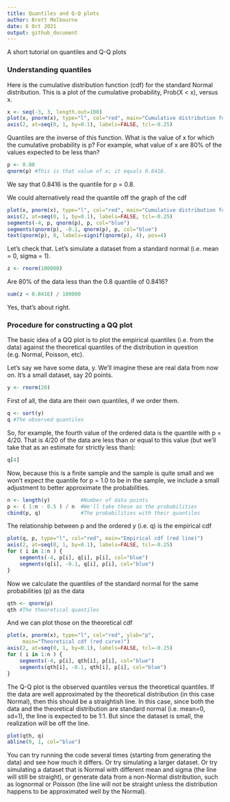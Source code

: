 ```yaml
---
title: Quantiles and Q-Q plots
author: Brett Melbourne
date: 6 Oct 2021
output: github_document
---
```


A short tutorial on quantiles and Q-Q plots


### Understanding quantiles

Here is the cumulative distribution function (cdf) for the standard Normal distribution. This is a plot of the cumulative probability, Prob(X < x), versus x.

```r
x <- seq(-3, 3, length.out=100)
plot(x, pnorm(x), type="l", col="red", main="Cumulative distribution function")
axis(2, at=seq(0, 1, by=0.1), labels=FALSE, tcl=-0.25)
```

Quantiles are the inverse of this function. What is the value of x for which the cumulative probability is p? For example, what value of x are 80% of the values expected to be less than?

```r
p <- 0.80
qnorm(p) #This is that value of x; it equals 0.8416.
```

We say that 0.8416 is the quantile for p = 0.8. 

We could alternatively read the quantile off the graph of the cdf

```r
plot(x, pnorm(x), type="l", col="red", main="Cumulative distribution function")
axis(2, at=seq(0, 1, by=0.1), labels=FALSE, tcl=-0.25)
segments(-4, p, qnorm(p), p, col="blue")
segments(qnorm(p), -0.1, qnorm(p), p, col="blue")
text(qnorm(p), 0, labels=signif(qnorm(p), 4), pos=4)
```

Let's check that. Let's simulate a dataset from a standard normal (i.e. mean = 0, sigma = 1).

```r
z <- rnorm(100000)
```

Are 80% of the data less than the 0.8 quantile of 0.8416?

```r
sum(z < 0.8416) / 100000
```

Yes, that's about right.


### Procedure for constructing a QQ plot

The basic idea of a QQ plot is to plot the empirical quantiles (i.e. from the data) against the theoretical quantiles of the distribution in question (e.g. Normal, Poisson, etc).

Let's say we have some data, y. We'll imagine these are real data from now on. It's a small dataset, say 20 points.

```r
y <- rnorm(20)
```

First of all, the data are their own quantiles, if we order them.

```r
q <- sort(y)
q #The observed quantiles
```

So, for example, the fourth value of the ordered data is the quantile with p = 4/20. That is 4/20 of the data are less than or equal to this value (but we'll take that as an estimate for strictly less than):

```r
q[4]
```

Now, because this is a finite sample and the sample is quite small and we won't expect the quantile for p = 1.0 to be in the sample, we include a small adjustment to better approximate the probabilities.

```r
n <- length(y)          #Number of data points
p <- ( 1:n - 0.5 ) / n  #We'll take these as the probabilities
cbind(p, q)             #The probabilities with their quantiles
```

The relationship between p and the ordered y (i.e. q) is the empirical cdf

```r
plot(q, p, type="l", col="red", main="Empirical cdf (red line)")
axis(2, at=seq(0, 1, by=0.1), labels=FALSE, tcl=-0.25)
for ( i in 1:n ) {
    segments(-4, p[i], q[i], p[i], col="blue")
    segments(q[i], -0.1, q[i], p[i], col="blue")    
}
```

Now we calculate the quantiles of the standard normal for the same probabilities (p) as the data

```r
qth <- qnorm(p)
qth #The theoretical quantiles
```

And we can plot those on the theoretical cdf

```r
plot(x, pnorm(x), type="l", col="red", ylab="p",
     main="Theoretical cdf (red curve)")
axis(2, at=seq(0, 1, by=0.1), labels=FALSE, tcl=-0.25)
for ( i in 1:n ) {
    segments(-4, p[i], qth[i], p[i], col="blue")
    segments(qth[i], -0.1, qth[i], p[i], col="blue")    
}
```

The Q-Q plot is the observed quantiles versus the theoretical quantiles. If the data are well approximated by the theoretical distribution (in this case Normal), then this should be a straightish line. In this case, since both the data and the theoretical distribution are standard normal (i.e. mean=0, sd=1), the line is expected to be 1:1. But since the dataset is small, the realization will be off the line.

```r
plot(qth, q)
abline(0, 1, col="blue")
```

You can try running the code several times (starting from generating the data) and see how much it differs. Or try simulating a larger dataset. Or try simulating a dataset that is Normal with different mean and sigma (the line will still be straight), or generate data from a non-Normal distribution, such as lognormal or Poisson (the line will not be straight unless the distribution happens to be approximated well by the Normal).

